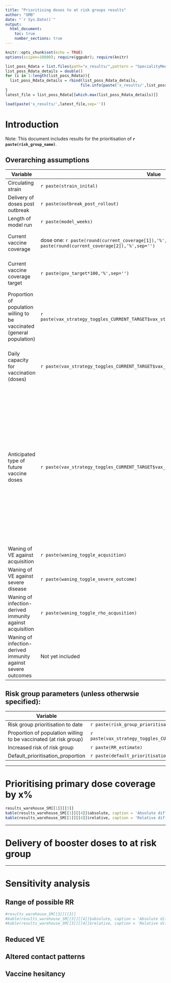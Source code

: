 ```yaml
---
title: "Prioritising doses to at risk groups results"
author: "GMB"
date: "`r Sys.Date()`"
output: 
  html_document:
    toc: true
    number_sections: true
---
```


```r
knitr::opts_chunk$set(echo = TRUE)
options(scipen=10000); require(ggpubr); require(knitr)

list_poss_Rdata = list.files(path="x_results/",pattern = "SpecialityMedic_run_*")
list_poss_Rdata_details = double()
for (i in 1:length(list_poss_Rdata)){
  list_poss_Rdata_details = rbind(list_poss_Rdata_details,
                                 file.info(paste('x_results/',list_poss_Rdata[[i]],sep=''))$mtime)
}
latest_file = list_poss_Rdata[[which.max(list_poss_Rdata_details)]]

load(paste('x_results/',latest_file,sep=''))
```

# Introduction
Note: This document includes results for the prioritisation of  **`r paste(risk_group_name)`**.

## Overarching assumptions

Variable | Value | Source
---------|--------|--------
Circulating strain | `r paste(strain_inital)`|
Delivery of doses post outbreak | `r paste(outbreak_post_rollout)`|
Length of model run | `r paste(model_weeks)`|
Current vaccine coverage | dose one: `r paste(round(current_coverage[1]),'%',sep='')`; dose two: `r paste(round(current_coverage[2]),'%',sep='')`| John Hopkins COVID-19 vaccination data
Current vaccine coverage target | `r paste(gov_target*100,'%',sep='')` | Government target in COVAX documentation May 2021
Proportion of population willing to be vaccinated (general population) | `r paste(vax_strategy_toggles_CURRENT_TARGET$vax_strategy_max_expected_cov*100,'%',sep='')`|Survey estimating vaccine acceptance in January 2021 (Solis et al., 2021)
Daily capacity for vaccination (doses) | `r paste(vax_strategy_toggles_CURRENT_TARGET$vax_strategy_roll_out_speed)` | Slightly lower than the pilot vaccination campaign October-November 2021 
Anticipated type of future vaccine doses| `r paste(vax_strategy_toggles_CURRENT_TARGET$vax_strategy_vaccine_type)` | The Government of Sierra Leone has demonstrated a strong preference for this vaccine, negotiating with major donors, such as the Government of Italy, to change their donations of double-dose vaccines (such as Pfizer) to Janssen vaccines for ease of deployment 
Waning of VE against acquisition | `r paste(waning_toggle_acqusition)`|
Waning of VE against severe disease | `r paste(waning_toggle_severe_outcome)`|
Waning of infection-derived immunity against acquisition | `r paste(waning_toggle_rho_acqusition)`|
Waning of infection-derived immunity against severe outcomes | Not yet included |

## Risk group parameters (unless otherwsie specified):

Variable | Value | Source
---------|--------|--------
Risk group prioritisation to date| `r paste(risk_group_prioritisation_to_date)` | 
Proportion of population willing to be vaccinated (at risk group) | `r paste(vax_strategy_toggles_CURRENT_TARGET$vax_strategy_max_expected_cov*100,'%',sep='')`|
Increased risk of risk group | `r paste(RR_estimate)` | 
Default_prioritisation_proportion | `r paste(default_prioritisation_proportion)` | 

***

# Prioritising primary dose coverage by x%
```r

results_warehouse_SM[[1]][[3]]
kable(results_warehouse_SM[[1]][[4]]$absolute, caption = 'Absolute difference in outcomes (compared to no prioritisation)',digits=0,format.args = list(big.mark = ","))
kable(results_warehouse_SM[[1]][[4]]$relative, caption = 'Relative difference in outcomes',digits=2) 
```

***

# Delivery of booster doses to at risk group

***

# Sensitivity analysis
## Range of possible RR
```r

#results_warehouse_SM[[3]][[3]]
#kable(results_warehouse_SM[[3]][[4]]$absolute, caption = 'Absolute difference in outcomes compared to no #difference in risk (RR=1)',digits=0,format.args = list(big.mark = ","))
#kable(results_warehouse_SM[[3]][[4]]$relative, caption = 'Relative difference in outcomes',digits=2) 
```
## Reduced VE
## Altered contact patterns
## Vaccine hesitancy